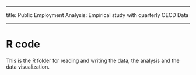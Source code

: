 ---
title: Public Employment Analysis: Empirical study with quarterly OECD Data

___

# R code

This is the R folder for reading and writing the data, the analysis and the
data visualization.



